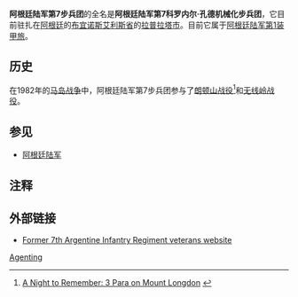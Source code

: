 {{noteTA
|1=zh-cn:马岛战争; zh-sg:福克兰战争;zh-hk:福克蘭戰爭; zh-mo:福克蘭戰爭; zh-tw:福克蘭戰爭; 
}}
{{Infobox military unit
|unit_name =第7步兵团
|native_name=
|image=
|caption=
|dates= 
|country={{阿根廷}}
|allegiance=[[阿根廷政府|阿根廷政府]]
|command_structure=
|branch=[[阿根廷陆军|阿根廷陆军]]
|type=
|specialization=
|size=
|garrison=
|commander1_label=
|commander1=
|commander2=
|commander2_label=
|commander3_label=
|commander3=
|nickname=
|motto=
|colors=
|march=
|mascot=
|equipment= 
|equipment_label=
|battles=
[[马岛战争|马岛战争]]
|notable_commanders =
|anniversaries =
|identification_symbol=
}}
'''阿根廷陆军第7步兵团'''的全名是'''阿根廷陆军第7科罗内尔·孔德机械化步兵团'''，它目前驻扎在[[阿根廷|阿根廷]]的[[布宜诺斯艾利斯省|布宜诺斯艾利斯省]]的[[拉普拉塔|拉普拉塔市]]。目前它属于[[阿根廷陆军第1装甲旅|阿根廷陆军第1装甲旅]]。

==历史==
在1982年的[[马岛战争|马岛战争]]中，阿根廷陆军第7步兵团参与了[[朗顿山战役|朗顿山战役]]<ref>[http://www.britains-smallwars.com/Falklands/mt-longdon.htm A Night to Remember: 3 Para on Mount Longdon] {{webarchive|url=https://web.archive.org/web/20040812040246/http://britains-smallwars.com/Falklands/mt-longdon.htm |date=2004-08-12 }}</ref>和[[无线岭战役|无线岭战役]]。

==参见==
*[[阿根廷陆军|阿根廷陆军]]

== 注释 ==
<div style="font-size: 10.5pt; line-height:190%">
<references />
</div>

== 外部链接 ==
*{{en icon}} [https://web.archive.org/web/20051013064840/http://www.cecim.org.ar/ Former 7th Argentine Infantry Regiment veterans website]

[[Category:阿根廷的团级单位|Agenting]]